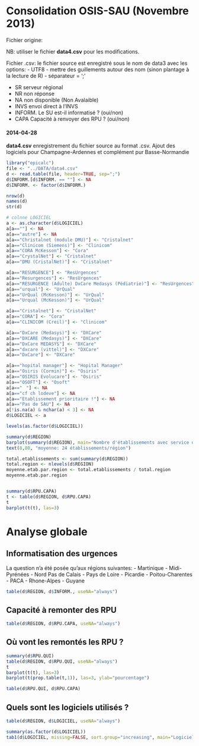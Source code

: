Consolidation OSIS-SAU (Novembre 2013)
========================================================

Fichier origine:

NB: utiliser le fichier **data4.csv** pour les modifications.

Fichier .csv: le fichier source est enregistré sous le nom de data3 avec les options:
- UTF8
- mettre des guillements autour des nom (sinon plantage à la lecture de R)
- séparateur = ';'

- SR serveur régional
- NR non réponse
- NA non disponible (Non Avalaible)
- INVS envoi direct à l'INVS
- INFORM. Le SU est-il informatisé ? (oui/non)
- CAPA Capacité à renvoyer des RPU ? (oui/non)

#### 2014-04-28 
__data4.csv__ enregistrement du fichier source au format .csv. Ajout des logiciels pour Champagne-Ardennes et complément pur Basse-Normandie



```r
library("epicalc")
file <- "../DATA/data4.csv"
d <- read.table(file, header=TRUE, sep=";")
d$INFORM.[d$INFORM. == ""] <- NA
d$INFORM. <- factor(d$INFORM.)

nrow(d)
names(d)
str(d)

# colnne LOGICIEL
a <- as.character(d$LOGICIEL)
a[a==""] <- NA
a[a=="autre"] <- NA
a[a=="Christalnet (module DMU)"] <- "Cristalnet"
a[a=="Clinicom (Siemens)"] <- "Clinicom"
a[a=="CORA McKesson"] <- "Cora"
a[a=="CrystalNet"] <- "Cristalnet"
a[a=="DMU (CristalNet)"] <- "Cristalnet"

a[a=="RESURGENCE"] <- "ResUrgences"
a[a=="Resurgences"] <- "ResUrgences"
a[a=="RESURGENCE (Adulte) DxCare Medasys (Pédiatrie)"] <- "ResUrgences"
a[a=="urqual"] <- "UrQual"
a[a=="UrQual (McKesson)"] <- "UrQual"
a[a=="Urqual (McKesson)"] <- "UrQual"

a[a=="Cristalnet"] <- "CristalNet"
a[a=="CORA"] <- "Cora"
a[a=="CLINICOM (Creil)"] <- "Clinicom"

a[a=="DxCare (Medasys)"] <- "DXCare"
a[a=="DXCARE (Medasys)"] <- "DXCare"
a[a=="DxCare MEDASYS"] <- "DXCare"
a[a=="dxcare (vittel)"] <- "DXCare"
a[a=="DxCare"] <- "DXCare"

a[a=="hopital manager"] <- "Hopital Manager"
a[a=="Osiris (Cormin)"] <- "Osiris"
a[a=="OSIRIS Evolucare"] <- "Osiris"
a[a=="OSOFT"] <- "Osoft"
a[a=="ﾠ"] <- NA
a[a=="cf ch lodeve"] <- NA
a[a=="Etablissement prioritaire !"] <- NA
a[a=="Pas de SAU"] <- NA
a[!is.na(a) & nchar(a) < 3] <- NA
d$LOGICIEL <- a

levels(as.factor(d$LOGICIEL))

summary(d$REGION)
barplot(summary(d$REGION), main="Nombre d'établissements avec service d'urgence", ylab="Nombre", las=3, cex.names=0.7)
text(8,80, "moyenne: 24 établissements/région")

total.etablissements <- sum(summary(d$REGION))
total.region <- nlevels(d$REGION)
moyenne.etab.par.region <- total.etablissements / total.region
moyenne.etab.par.region


summary(d$RPU.CAPA)
t <- table(d$REGION, d$RPU.CAPA)
t
barplot(t(t), las=3)


```

Analyse globale
===============

Informatisation des urgences
----------------------------
La question n'a été posée qu'aux régions suivantes:
- Martinique
- Midi-Pyrénées
- Nord Pas de Calais
- Pays de Loire
- Picardie
- Poitou-Charentes
- PACA
- Rhone-Alpes
- Guyane

```r
table(d$REGION, d$INFORM., useNA="always")
```

Capacité à remonter des RPU
---------------------------

```r
table(d$REGION, d$RPU.CAPA, useNA="always")
```

Où vont les remontés les RPU ?
-----------------------------

```r
summary(d$RPU.QUI)
table(d$REGION, d$RPU.QUI, useNA="always")
t
barplot(t(t), las=3)
barplot(t(prop.table(t,1)), las=3, ylab="pourcentage")

table(d$RPU.QUI, d$RPU.CAPA)
```

Quels sont les logiciels utilisés ?
------------------------------------

```r

table(d$REGION, d$LOGICIEL, useNA="always")

summary(as.factor(d$LOGICIEL))
tab1(d$LOGICIEL, missing=FALSE, sort.group="increasing", main="Logiciels utilisés", xlab="Fréquence")
```

